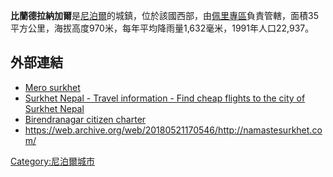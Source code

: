 '''比蘭德拉納加爾'''是[[尼泊爾|尼泊爾]]的城鎮，位於該國西部，由[[佩里專區|佩里專區]]負責管轄，面積35平方公里，海拔高度970米，每年平均降雨量1,632毫米，1991年人口22,937。

==外部連結==
*[http://www.merosurkhet.com/ Mero surkhet] {{Wayback|url=http://www.merosurkhet.com/ |date=20180917073540 }}
*[https://web.archive.org/web/20100128210724/http://www.dohop.com/travel-guide/Surkhet-Nepal/ Surkhet Nepal - Travel information - Find cheap flights to the city of Surkhet Nepal]
*[https://web.archive.org/web/20070822223603/http://www.muannepal.org/resource-center/citizen_charter/Birendranagar_citizen_charter.pdf Birendranagar citizen charter]
*https://web.archive.org/web/20180521170546/http://namastesurkhet.com/

{{Nepal-geo-stub}}
[[Category:尼泊爾城市|Category:尼泊爾城市]]